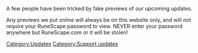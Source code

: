 {{update|date=26 August 2002}}

A few people have been tricked by fake previews of our upcoming updates.

Any previews we put online will always be on this website only, and will not require your RuneScape password to view. NEVER enter your password anywhere but RuneScape.com or it will be stolen!

[[Category:Updates]]
[[Category:Support updates]]
